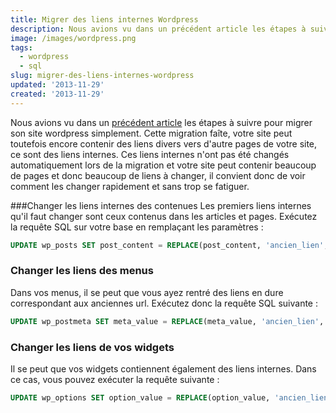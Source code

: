 ```yaml
---
title: Migrer des liens internes Wordpress
description: Nous avions vu dans un précédent article les étapes à suivre pour migrer son site wordpress simplement. Cette migration faîte, votre site peut toutefois encore contenir des liens divers vers d'autre pages de votre site, ce sont des liens internes. Ces liens internes n'ont pas été changés automatiquement lors de la migration et votre site peut contenir beaucoup de pages et donc beaucoup de liens à changer, il convient donc de voir comment les changer rapidement et sans trop se fatiguer.
image: /images/wordpress.png
tags:
  - wordpress
  - sql
slug: migrer-des-liens-internes-wordpress
updated: '2013-11-29'
created: '2013-11-29'
---
```


Nous avions vu dans un [précédent article](https://blog.emmanuelgautier.fr/migrer-son-wordpress-simplement.html) les étapes à suivre pour migrer son site wordpress simplement. Cette migration faîte, votre site peut toutefois encore contenir des liens divers vers d'autre pages de votre site, ce sont des liens internes. Ces liens internes n'ont pas été changés automatiquement lors de la migration et votre site peut contenir beaucoup de pages et donc beaucoup de liens à changer, il convient donc de voir comment les changer rapidement et sans trop se fatiguer.

###Changer les liens internes des contenues
Les premiers liens internes qu'il faut changer sont ceux contenus dans les articles et pages. Exécutez la requête SQL sur votre base en remplaçant les paramètres :

```sql
UPDATE wp_posts SET post_content = REPLACE(post_content, 'ancien_lien', 'nouveau_lien'), guid = REPLACE(guid, 'ancien_lien', 'nouveau_lien');
```

### Changer les liens des menus

Dans vos menus, il se peut que vous ayez rentré des liens en dure correspondant aux anciennes url. Exécutez donc la requête SQL suivante :

```sql
UPDATE wp_postmeta SET meta_value = REPLACE(meta_value, 'ancien_lien', 'nouveau_lien') WHERE meta_key = '_menu_item_url';
```

### Changer les liens de vos widgets

Il se peut que vos widgets contiennent également des liens internes. Dans ce cas, vous pouvez exécuter la requête suivante :

```sql
UPDATE wp_options SET option_value = REPLACE(option_value, 'ancien_lien', 'nouveau_lien') WHERE option_name LIKE 'widget_%';
```
